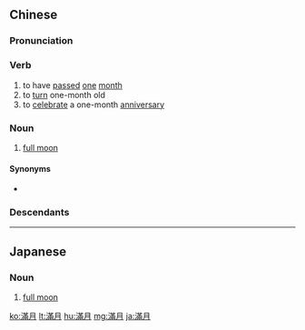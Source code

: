 {{also|満月|满月}}
==Chinese==
{{zh-forms|s=满月}}

===Pronunciation===
{{zh-pron
|m=mǎnyuè
|c=mun5 jyut6
|mn=móa-goe̍h/móa-ge̍h
|cat=v,n
}}

===Verb===
{{zh-verb}}

# to have [[passed]] [[one]] [[month]]
# to [[turn]] one-month old {{gloss|of babies}}
# to [[celebrate]] a one-month [[anniversary]] {{gloss|of married couples}}

===Noun===
{{zh-noun}}

# [[full moon]]

====Synonyms====
* {{zh-l|望月}}

===Descendants===
{{CJKV||s=満月|まんげつ|만월|mãn nguyệt}}

{{zh-cat|Advanced}}

----

==Japanese==
{{ja-kanjitab|yomi=o|まん|げつ}}

===Noun===
{{ja-noun|まんげつ|shin=満月}}

# [[full moon]]

[[ko:滿月]]
[[lt:滿月]]
[[hu:滿月]]
[[mg:滿月]]
[[ja:滿月]]